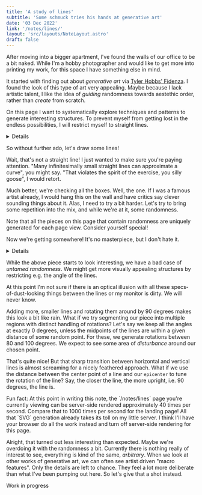 ```yaml
---
title: 'A study of lines'
subtitle: 'Some schmuck tries his hands at generative art'
date: '03 Dec 2022'
link: '/notes/lines/'
layout: 'src/layouts/NoteLayout.astro'
draft: false
---
```



After moving into a bigger apartment, I've found the walls of our office to be a bit naked.
While I'm a hobby photographer and would like to get more into printing my work, for this
space I have something else in mind.

It started with finding out about _generative art_ via
[Tyler Hobbs' Fidenza](https://tylerxhobbs.com/fidenza). I found the look of this type of
art very appealing. Maybe because I lack artistic talent, I like the idea of _guiding_ randomness
towards aestethic order, rather than _create_ from scratch.

On this page I want to systematically explore techniques and patterns to generate interesting
structures. To prevent myself from getting lost in the endless possibilities, I will restrict
myself to straight lines.

<Details title="How do I go about generating my lines?">
Initially I had two programming languages in mind: `Rust` or `Javascript`. `Rust` being my
favorite language was an obvious choice. However, the dynamic nature of ` JS ` lends itself to a
problem like this. No sense in fighting `Rusts` borrow-checker for interactive code, and the
upsides you get in turn don't really come into play here. What further seals the deal for me is
that `JS`-based code can be natively embedded right here, on this page.

Next, I was exploring libraries that would make the whole ordeal easier. Top contenders include
[p5js](https://p5js.org/), [Pts.js](https://ptsjs.org/) and [Paper.js](http://paperjs.org/).
Ultimately, I came to the conclusion that I don't need the extensive feature sets of any of these
libraries. Animation, physics and geometry utilities are nice-to-haves but unlikely to see any use
in my use-case. Instead, all I really need is a way to programatically draw lines, ideally in a
way that I can get a high-resolution image out of it somehow for print. And what better way to do
this than with our good old friend, the `SVG`. So I just directly construct `SVGs` in my `SolidJS`
components.

</Details>

So without further ado, let's draw some lines!

<Circle />

Wait, that's not a straight line! I just wanted to make sure you're paying attention.
"Many infinitesimally small straight lines can approximate a curve", you might say.
"That violates the spirit of the exercise, you silly goose", I would retort.

<SimpleLine />

Much better, we're checking all the boxes. Well, the one. If I was a famous artist already, I
would hang this on the wall and have critics say clever sounding things about it. Alas, I need
to try a bit harder. Let's try to bring some repetition into the mix, and while we're at it,
some randomness.

<Info>
	Note that all the pieces on this page that contain randomness are uniquely generated for each page
	view. Consider yourself special!
</Info>

<Chaos client:only="solid-js" />

Now we're getting somewhere! It's no masterpiece, but I don't hate it.

<Details title="Excursion into wrong transforms">
Before I arrived at the above piece, my makeshift `SVG` rendering blessed me with this
abomination:

<ChaosWrong client:only="solid-js" />

The problem here is the origin of the rotational transform. You see, drawing a line that is
not horizontal in an `SVG` could be accomplished by providing the start and endpoint
(which do not have the same `y`
coordinate) explicitly. When generating lots of randomly rotated lines of the same length,
we have to do some trigonometry to figure out one of those points. And I for one don't have
time to use my brain like that.

Instead, I want to draw my line horizontally, and then rotate it using the `rotate`{' '}
transform that `SVG` provides.

<Code
	respectMargin
	value={`<svg width="600" height="400" xmlns="http://www.w3.org/2000/svg">
<line x1={x} y1={y} x2={x + 50} y2={y} transform="rotate(rand())" stroke="black" />
</svg>`}
/>

This way I don't have to do any math, just generate random numbers for the rotation. As it
turns out, this doesn't work correctly as we have seen above. The lines are rotated about
the
`(0, 0)` origin instead of the center point of the line. To fix it, we either set the
`transform-origin` property on the `SVG` correctly, or we get fancy:

<Code
	respectMargin
	value={`<svg width="600" height="400" xmlns="http://www.w3.org/2000/svg">
<line x1="-25" y1="0" x2="25" y2="0"
transform="rotate(rand()), translate(rand(), rand())" stroke="black" />
</svg>`}
/>

We draw lines with center points on the origin and use the `transform` both for
rotation
_and for translation_. This way we don't have to set the origin of transformation.
Note the order of the transforms: They are applied from right to left. If we first
translated, we would have the wrong transform origin again.

</Details>

While the above piece starts to look interesting, we have a bad case of
_untamed randomness_. We might get more visually appealing structures by restricting
e.g. the angle of the lines.

<ChaosAngles client:only="solid-js" />

At this point I'm not sure if there is an optical illusion with all these
specs-of-dust-looking things between the lines or my monitor is dirty. We will never know.

<ChaosAngles90 client:only="solid-js" />

Adding more, smaller lines and rotating them around by 90 degrees makes this look a bit like
rain. What if we try segmenting our piece into multiple regions with distinct handling of
rotations? Let's say we keep all the angles at exactly 0 degrees, unless the midpoints of the
lines are within a given distance of some random point. For these, we generate rotations
between 80 and 100 degrees. We expect to see some area of _disturbance_ around our
chosen point.

<CircularDisturbance client:only="solid-js" />

That's quite nice! But that sharp transition between horizontal and vertical lines is almost
screaming for a nicely feathered approach. What if we use the distance between the center
point of a line and our `epicenter` to tune the rotation of the line? Say, the closer the
line, the more upright, i.e. 90 degrees, the line is.

<FeatheredEpicenter client:only="solid-js" />
<Info>
	Fun fact: At this point in writing this note, the `/notes/lines` page you're currently viewing can
	be server-side rendered approximately 40 times per second. Compare that to 1000 times per second
	for the landing page! All that `SVG` generation already takes its toll on my little server. I
	think I'll have your browser do all the work instead and turn off server-side rendering for this
	page.
</Info>

Alright, that turned out less interesting than expected. Maybe we're overdoing it with the
randomness a bit. Currently there is nothing really of interest to see, everything is kind of
the same, _arbitrary_. When we look at other works of generative art, we can often see
artist driven "macro features". Only the details are left to chance. They feel a lot more
deliberate than what I've been pumping out here. So let's give that a shot instead.

<Hint>Work in progress</Hint>
